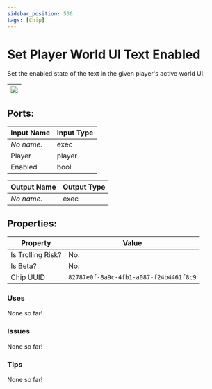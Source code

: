 ```yaml
---
sidebar_position: 536
tags: [Chip]
---
```


# Set Player World UI Text Enabled


Set the enabled state of the text in the given player's active world UI.

| ![](https://images-ext-2.discordapp.net/external/MPmIaQzlEPmgGWlgi-WxBBXt0Bjv_zWPkg1y1f_sy3s/https/www.recroomcircuits.com/image/circuit/absolute-value?width=206&height=108) |
|-----|

## Ports:

| Input Name | Input Type |
|-----------|-----------|
| *No name.* | exec |
| Player | player |
| Enabled | bool |

| Output Name | Output Type |
|-----------|-----------|
| *No name.* | exec |

## Properties:

| Property  | Value |
|-------------------|-----------|
| Is Trolling Risk? | No. |
| Is Beta? | No. |
| Chip UUID | `82787e0f-8a9c-4fb1-a087-f24b4461f8c9` |

### Uses
None so far!

### Issues
None so far!

### Tips
None so far!
